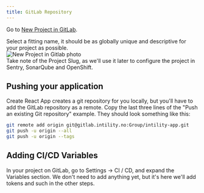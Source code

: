 ```yaml
---
title: GitLab Repository
---
```


Go to [New Project in GitLab](https://gitlab.intility.no/projects/new).

Select a fitting name, it should be as globally unique and descriptive for your project as possible.  
![New Project in Gitlab photo](/img/gitlab-new.png)  
Take note of the Project Slug, as we'll use it later to configure the project in Sentry, SonarQube and OpenShift.

## Pushing your application

Create React App creates a git repository for you locally,
but you'll have to add the GitLab repository as a remote.
Copy the last three lines of the "Push an existing Git repository" example.
They should look something like this:

```bash
git remote add origin git@gitlab.intility.no:Group/intility-app.git
git push -u origin --all
git push -u origin --tags
```

## Adding CI/CD Variables

In your project on GitLab, go to Settings -> CI / CD, and expand the Variables section.
We don't need to add anything yet, but it's here we'll add tokens and such in the other steps.